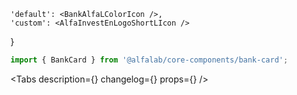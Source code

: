 



<Meta
    title='Компоненты/BankCard'
    component={BankCard}
/>


    'default': <BankAlfaLColorIcon />,
    'custom': <AlfaInvestEnLogoShortLIcon />
}

<!-- Canvas -->

<Story name='BankCard'>
    <BankCard
        backgroundColor={text('backgroundColor', '#EF3124')}
        bankLogo={logo[select('bankLogo', ['default', 'custom'], 'default')]}
    />
</Story>


<!-- Docs -->

<ComponentHeader
    name='BankCard'
    version={version}
    package='@alfalab/core-components/bank-card'
/>

```jsx
import { BankCard } from '@alfalab/core-components/bank-card';
```

<Tabs
    description={<Description />}
    changelog={<Changelog />}
    props={<Props of={BankCardTS} />}
/>
